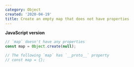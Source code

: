 ```yaml
---
category: Object
created: '2020-04-19'
title: Create an empty map that does not have properties
---
```


**JavaScript version**

```js
// `map` doesn't have any properties
const map = Object.create(null);

// The following `map` has `__proto__` property
// const map = {};
```
